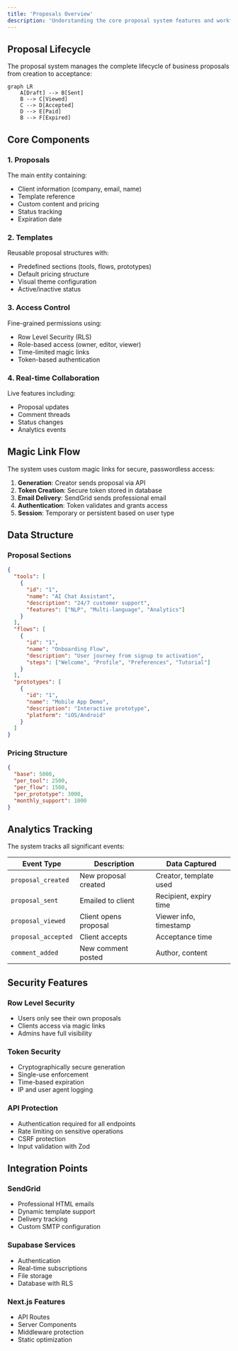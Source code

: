 ```yaml
---
title: 'Proposals Overview'
description: 'Understanding the core proposal system features and workflow'
---
```


## Proposal Lifecycle

The proposal system manages the complete lifecycle of business proposals from creation to acceptance:

```mermaid
graph LR
    A[Draft] --> B[Sent]
    B --> C[Viewed]
    C --> D[Accepted]
    D --> E[Paid]
    B --> F[Expired]
```

## Core Components

### 1. Proposals
The main entity containing:
- Client information (company, email, name)
- Template reference
- Custom content and pricing
- Status tracking
- Expiration date

### 2. Templates
Reusable proposal structures with:
- Predefined sections (tools, flows, prototypes)
- Default pricing structure
- Visual theme configuration
- Active/inactive status

### 3. Access Control
Fine-grained permissions using:
- Row Level Security (RLS)
- Role-based access (owner, editor, viewer)
- Time-limited magic links
- Token-based authentication

### 4. Real-time Collaboration
Live features including:
- Proposal updates
- Comment threads
- Status changes
- Analytics events

## Magic Link Flow

The system uses custom magic links for secure, passwordless access:

1. **Generation**: Creator sends proposal via API
2. **Token Creation**: Secure token stored in database
3. **Email Delivery**: SendGrid sends professional email
4. **Authentication**: Token validates and grants access
5. **Session**: Temporary or persistent based on user type

## Data Structure

### Proposal Sections
```json
{
  "tools": [
    {
      "id": "1",
      "name": "AI Chat Assistant",
      "description": "24/7 customer support",
      "features": ["NLP", "Multi-language", "Analytics"]
    }
  ],
  "flows": [
    {
      "id": "1",
      "name": "Onboarding Flow",
      "description": "User journey from signup to activation",
      "steps": ["Welcome", "Profile", "Preferences", "Tutorial"]
    }
  ],
  "prototypes": [
    {
      "id": "1",
      "name": "Mobile App Demo",
      "description": "Interactive prototype",
      "platform": "iOS/Android"
    }
  ]
}
```

### Pricing Structure
```json
{
  "base": 5000,
  "per_tool": 2500,
  "per_flow": 1500,
  "per_prototype": 3000,
  "monthly_support": 1000
}
```

## Analytics Tracking

The system tracks all significant events:

| Event Type | Description | Data Captured |
|------------|-------------|---------------|
| `proposal_created` | New proposal created | Creator, template used |
| `proposal_sent` | Emailed to client | Recipient, expiry time |
| `proposal_viewed` | Client opens proposal | Viewer info, timestamp |
| `proposal_accepted` | Client accepts | Acceptance time |
| `comment_added` | New comment posted | Author, content |

## Security Features

### Row Level Security
- Users only see their own proposals
- Clients access via magic links
- Admins have full visibility

### Token Security
- Cryptographically secure generation
- Single-use enforcement
- Time-based expiration
- IP and user agent logging

### API Protection
- Authentication required for all endpoints
- Rate limiting on sensitive operations
- CSRF protection
- Input validation with Zod

## Integration Points

### SendGrid
- Professional HTML emails
- Dynamic template support
- Delivery tracking
- Custom SMTP configuration

### Supabase Services
- Authentication
- Real-time subscriptions
- File storage
- Database with RLS

### Next.js Features
- API Routes
- Server Components
- Middleware protection
- Static optimization